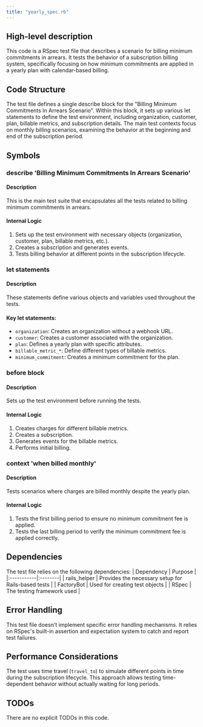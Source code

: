 ```yaml
---
title: "yearly_spec.rb"
---
```


## High-level description
This code is a RSpec test file that describes a scenario for billing minimum commitments in arrears. It tests the behavior of a subscription billing system, specifically focusing on how minimum commitments are applied in a yearly plan with calendar-based billing.

## Code Structure
The test file defines a single describe block for the "Billing Minimum Commitments In Arrears Scenario". Within this block, it sets up various let statements to define the test environment, including organization, customer, plan, billable metrics, and subscription details. The main test contexts focus on monthly billing scenarios, examining the behavior at the beginning and end of the subscription period.

## Symbols

### describe 'Billing Minimum Commitments In Arrears Scenario'
#### Description
This is the main test suite that encapsulates all the tests related to billing minimum commitments in arrears.

#### Internal Logic
1. Sets up the test environment with necessary objects (organization, customer, plan, billable metrics, etc.).
2. Creates a subscription and generates events.
3. Tests billing behavior at different points in the subscription lifecycle.

### let statements
#### Description
These statements define various objects and variables used throughout the tests.

#### Key let statements:
- `organization`: Creates an organization without a webhook URL.
- `customer`: Creates a customer associated with the organization.
- `plan`: Defines a yearly plan with specific attributes.
- `billable_metric_*`: Define different types of billable metrics.
- `minimum_commitment`: Creates a minimum commitment for the plan.

### before block
#### Description
Sets up the test environment before running the tests.

#### Internal Logic
1. Creates charges for different billable metrics.
2. Creates a subscription.
3. Generates events for the billable metrics.
4. Performs initial billing.

### context 'when billed monthly'
#### Description
Tests scenarios where charges are billed monthly despite the yearly plan.

#### Internal Logic
1. Tests the first billing period to ensure no minimum commitment fee is applied.
2. Tests the last billing period to verify the minimum commitment fee is applied correctly.

## Dependencies
The test file relies on the following dependencies:
| Dependency | Purpose |
|:-----------|:--------|
| rails_helper | Provides the necessary setup for Rails-based tests |
| FactoryBot | Used for creating test objects |
| RSpec | The testing framework used |

## Error Handling
This test file doesn't implement specific error handling mechanisms. It relies on RSpec's built-in assertion and expectation system to catch and report test failures.

## Performance Considerations
The test uses time travel (`travel_to`) to simulate different points in time during the subscription lifecycle. This approach allows testing time-dependent behavior without actually waiting for long periods.

## TODOs
There are no explicit TODOs in this code.